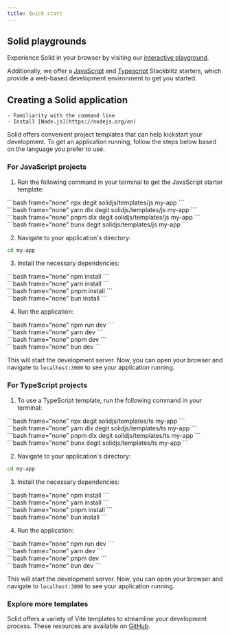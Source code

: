 ```yaml
---
title: Quick start
---
```


## Solid playgrounds

Experience Solid in your browser by visiting our [interactive playground](https://playground.solidjs.com/).

Additionally, we offer a [JavaScript](https://stackblitz.com/github/solidjs/templates/tree/master/js) and [Typescript](https://stackblitz.com/github/solidjs/templates/tree/master/ts) Stackblitz starters, which provide a web-based development environment to get you started.

## Creating a Solid application

<Callout title="Prerequisites">

    - Familiarity with the command line
    - Install [Node.js](https://nodejs.org/en)

</Callout>

Solid offers convenient project templates that can help kickstart your development.
To get an application running, follow the steps below based on the language you prefer to use.

### For JavaScript projects

1. Run the following command in your terminal to get the JavaScript starter template:

<TabsCodeBlocks>
<div id="npm">
```bash frame="none"
npx degit solidjs/templates/js my-app
```
</div>

<div id="yarn">
```bash frame="none"
yarn dlx degit solidjs/templates/js my-app
```
</div>

<div id="pnpm">
```bash frame="none"
pnpm dlx degit solidjs/templates/js my-app
```
</div>

<div id="bun">
```bash frame="none"
bunx degit solidjs/templates/js my-app
```
</div>
</TabsCodeBlocks>


2. Navigate to your application's directory:

```bash frame="none"
cd my-app
```

3. Install the necessary dependencies:

<TabsCodeBlocks>
<div id="npm">
```bash frame="none"
npm install
```
</div>

<div id="yarn">
```bash frame="none"
yarn install
```
</div>

<div id="pnpm">
```bash frame="none"
pnpm install
```
</div>

<div id="bun">
```bash frame="none"
bun install
```
</div>
</TabsCodeBlocks>

4. Run the application:

<TabsCodeBlocks>
<div id="npm">
```bash frame="none"
npm run dev
```
</div>

<div id="yarn">
```bash frame="none"
yarn dev
```
</div>

<div id="pnpm">
```bash frame="none"
pnpm dev
```
</div>

<div id="bun">
```bash frame="none"
bun dev
```
</div>
</TabsCodeBlocks>

This will start the development server.
Now, you can open your browser and navigate to `localhost:3000` to see your application running.

### For TypeScript projects

1. To use a TypeScript template, run the following command in your terminal:

<TabsCodeBlocks>
<div id="npm">
```bash frame="none"
npx degit solidjs/templates/ts my-app
```
</div>

<div id="yarn">
```bash frame="none"
yarn dlx degit solidjs/templates/ts my-app
```
</div>

<div id="pnpm">
```bash frame="none"
pnpm dlx degit solidjs/templates/ts my-app
```
</div>

<div id="bun">
```bash frame="none"
bunx degit solidjs/templates/ts my-app
```
</div>
</TabsCodeBlocks>

2. Navigate to your application's directory:

```bash frame="none"
cd my-app
```

3. Install the necessary dependencies:

<TabsCodeBlocks>
<div id="npm">
```bash frame="none"
npm install
```
</div>

<div id="yarn">
```bash frame="none"
yarn install
```
</div>

<div id="pnpm">
```bash frame="none"
pnpm install
```
</div>

<div id="bun">
```bash frame="none"
bun install
```
</div>
</TabsCodeBlocks>

4. Run the application:

<TabsCodeBlocks>
<div id="npm">
```bash frame="none"
npm run dev
```
</div>

<div id="yarn">
```bash frame="none"
yarn dev
```
</div>

<div id="pnpm">
```bash frame="none"
pnpm dev
```
</div>

<div id="bun">
```bash frame="none"
bun dev
```
</div>
</TabsCodeBlocks>


This will start the development server.
Now, you can open your browser and navigate to `localhost:3000` to see your application running.

### Explore more templates

Solid offers a variety of Vite templates to streamline your development process.
These resources are available on [GitHub](https://github.com/solidjs/templates).
